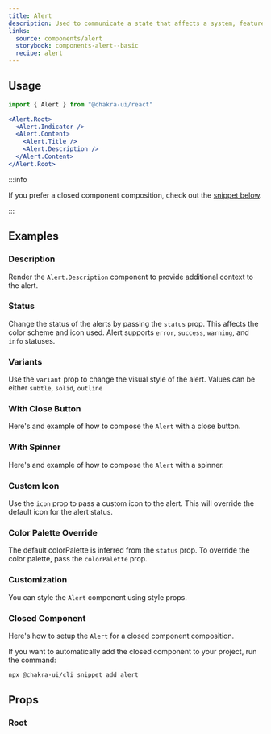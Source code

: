 ```yaml
---
title: Alert
description: Used to communicate a state that affects a system, feature or page.
links:
  source: components/alert
  storybook: components-alert--basic
  recipe: alert
---
```


<ExampleTabs name="alert-basic" />

## Usage

```jsx
import { Alert } from "@chakra-ui/react"
```

```jsx
<Alert.Root>
  <Alert.Indicator />
  <Alert.Content>
    <Alert.Title />
    <Alert.Description />
  </Alert.Content>
</Alert.Root>
```

:::info

If you prefer a closed component composition, check out the
[snippet below](#closed-component).

:::

## Examples

### Description

Render the `Alert.Description` component to provide additional context to the
alert.

<ExampleTabs name="alert-with-description" />

### Status

Change the status of the alerts by passing the `status` prop. This affects the
color scheme and icon used. Alert supports `error`, `success`, `warning`, and
`info` statuses.

<ExampleTabs name="alert-with-status" />

### Variants

Use the `variant` prop to change the visual style of the alert. Values can be
either `subtle`, `solid`, `outline`

<ExampleTabs name="alert-with-variants" />

### With Close Button

Here's and example of how to compose the `Alert` with a close button.

<ExampleTabs name="alert-with-close-button" />

### With Spinner

Here's and example of how to compose the `Alert` with a spinner.

<ExampleTabs name="alert-with-spinner" />

### Custom Icon

Use the `icon` prop to pass a custom icon to the alert. This will override the
default icon for the alert status.

<ExampleTabs name="alert-with-custom-icon" />

### Color Palette Override

The default colorPalette is inferred from the `status` prop. To override the
color palette, pass the `colorPalette` prop.

<ExampleTabs name="alert-with-color-palette-override" />

### Customization

You can style the `Alert` component using style props.

<ExampleTabs name="alert-with-customization" />

### Closed Component

Here's how to setup the `Alert` for a closed component composition.

<ExampleCode name="alert-closed-component" />

If you want to automatically add the closed component to your project, run the
command:

```bash
npx @chakra-ui/cli snippet add alert
```

## Props

### Root

<PropTable component="Alert" part="Root" />
